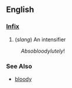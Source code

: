 ==English==
===[[Infix]]===

# (''slang'') An intensifier
:''Absobloodylutely''!
===See Also===
*[[bloody]]